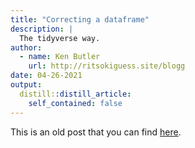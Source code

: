 ```yaml
---
title: "Correcting a dataframe"
description: |
  The tidyverse way.
author:
  - name: Ken Butler
    url: http://ritsokiguess.site/blogg
date: 04-26-2021
output:
  distill::distill_article:
    self_contained: false
---
```



This is an old post that you can find [here](http://ritsokiguess.site/docs/2021/04/26/correcting-a-dataframe-the-tidyverse-way/).

